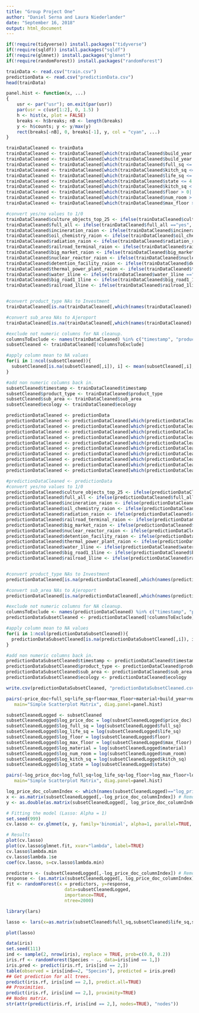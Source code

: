```yaml
---
title: "Group Project One"
author: "Daniel Serna and Laura Niederlander"
date: "September 16, 2018"
output: html_document
---
```


```r
if(!require(tidyverse)) install.packages("tidyverse")
if(!require(sqldf)) install.packages("sqldf")
if(!require(glmnet)) install.packages("glmnet")
if(!require(randomForest)) install.packages("randomForest")
```
```r
trainData <- read.csv("train.csv")
predictionData <- read.csv("predictionData.csv")
head(trainData)
```

```r
panel.hist <- function(x, ...)
{
    usr <- par("usr"); on.exit(par(usr))
    par(usr = c(usr[1:2], 0, 1.5) )
    h <- hist(x, plot = FALSE)
    breaks <- h$breaks; nB <- length(breaks)
    y <- h$counts; y <- y/max(y)
    rect(breaks[-nB], 0, breaks[-1], y, col = "cyan", ...)
}
```

```r
trainDataCleaned <- trainData
trainDataCleaned <- trainDataCleaned[which(trainDataCleaned$build_year >= 1691 | is.na(trainDataCleaned$build_year)),]
trainDataCleaned <- trainDataCleaned[which(trainDataCleaned$build_year <= 2018 | is.na(trainDataCleaned$build_year)),]
trainDataCleaned <- trainDataCleaned[which(trainDataCleaned$full_sq <= 5000)| is.na(trainDataCleaned$full_sq),]
trainDataCleaned <- trainDataCleaned[which(trainDataCleaned$kitch_sq <= 1500| is.na(trainDataCleaned$kitch_sq)),]
trainDataCleaned <- trainDataCleaned[which(trainDataCleaned$life_sq <= 1000| is.na(trainDataCleaned$life_sq)),]
trainDataCleaned <- trainDataCleaned[which(trainDataCleaned$state <= 4| is.na(trainDataCleaned$state)),]
trainDataCleaned <- trainDataCleaned[which(trainDataCleaned$kitch_sq < 600| is.na(trainDataCleaned$kitch_sq)),]
trainDataCleaned <- trainDataCleaned[which(trainDataCleaned$floor > 0| is.na(trainDataCleaned$floor)),]
trainDataCleaned <- trainDataCleaned[which(trainDataCleaned$num_room > 0 | is.na(trainDataCleaned$num_room)),]
trainDataCleaned <- trainDataCleaned[which(trainDataCleaned$max_floor > 0| is.na(trainDataCleaned$max_floor)),]
```

```r

#convert yes/no values to 1/0
trainDataCleaned$culture_objects_top_25 <- ifelse(trainDataCleaned$culture_objects_top_25 =="yes", 1, 0)
trainDataCleaned$full_all <- ifelse(trainDataCleaned$full_all =="yes", 1, 0)
trainDataCleaned$incineration_raion <- ifelse(trainDataCleaned$incineration_raion =="yes", 1, 0)
trainDataCleaned$oil_chemistry_raion <- ifelse(trainDataCleaned$oil_chemistry_raion =="yes", 1, 0)
trainDataCleaned$radiation_raion <- ifelse(trainDataCleaned$radiation_raion =="yes", 1, 0)
trainDataCleaned$railroad_terminal_raion <- ifelse(trainDataCleaned$railroad_terminal_raion =="yes", 1, 0)
trainDataCleaned$big_market_raion <- ifelse(trainDataCleaned$big_market_raion =="yes", 1, 0)
trainDataCleaned$nuclear_reactor_raion <- ifelse(trainDataCleaned$nuclear_reactor_raion =="yes", 1, 0)
trainDataCleaned$detention_facility_raion <- ifelse(trainDataCleaned$detention_facility_raion =="yes", 1, 0)
trainDataCleaned$thermal_power_plant_raion <- ifelse(trainDataCleaned$thermal_power_plant_raion =="yes", 1, 0)
trainDataCleaned$water_1line <- ifelse(trainDataCleaned$water_1line =="yes", 1, 0)
trainDataCleaned$big_road1_1line <- ifelse(trainDataCleaned$big_road1_1line =="yes", 1, 0)
trainDataCleaned$railroad_1line <- ifelse(trainDataCleaned$railroad_1line =="yes", 1, 0)


#convert product_type NAs to Investment
trainDataCleaned[is.na(trainDataCleaned[,which(names(trainDataCleaned) == "product_type")]), which(names(trainDataCleaned) == "product_type")] <- "Investment"

#convert sub_area NAs to Ajeroport
trainDataCleaned[is.na(trainDataCleaned[,which(names(trainDataCleaned) == "sub_area")]), which(names(trainDataCleaned) == "sub_area")] <- "Ajeroport"

#exclude not numeric columns for NA cleanup.
columnsToExclude <- names(trainDataCleaned) %in% c("timestamp", "product_type", "sub_area", "ecology") 
subsetCleaned <- trainDataCleaned[!columnsToExclude]

#apply column mean to NA values 
for(i in 1:ncol(subsetCleaned)){
  subsetCleaned[is.na(subsetCleaned[,i]), i] <- mean(subsetCleaned[,i], na.rm = TRUE)
}

#add non numeric columns back in.
subsetCleaned$timestamp <- trainDataCleaned$timestamp
subsetCleaned$product_type <- trainDataCleaned$product_type
subsetCleaned$sub_area <- trainDataCleaned$sub_area
subsetCleaned$ecology <- trainDataCleaned$ecology
```

```r
predictionDataCleaned <- predictionData
predictionDataCleaned <- predictionDataCleaned[which(predictionDataCleaned$build_year >= 1691 | is.na(predictionDataCleaned$build_year)),]
predictionDataCleaned <- predictionDataCleaned[which(predictionDataCleaned$build_year <= 2018 | is.na(predictionDataCleaned$build_year)),]
predictionDataCleaned <- predictionDataCleaned[which(predictionDataCleaned$full_sq <= 5000)| is.na(predictionDataCleaned$full_sq),]
predictionDataCleaned <- predictionDataCleaned[which(predictionDataCleaned$kitch_sq <= 1500| is.na(predictionDataCleaned$kitch_sq)),]
predictionDataCleaned <- predictionDataCleaned[which(predictionDataCleaned$life_sq <= 1000| is.na(predictionDataCleaned$life_sq)),]
predictionDataCleaned <- predictionDataCleaned[which(predictionDataCleaned$state <= 4| is.na(predictionDataCleaned$state)),]
predictionDataCleaned <- predictionDataCleaned[which(predictionDataCleaned$kitch_sq < 600| is.na(predictionDataCleaned$kitch_sq)),]
predictionDataCleaned <- predictionDataCleaned[which(predictionDataCleaned$floor > 0| is.na(predictionDataCleaned$floor)),]
predictionDataCleaned <- predictionDataCleaned[which(predictionDataCleaned$num_room > 0 | is.na(predictionDataCleaned$num_room)),]
predictionDataCleaned <- predictionDataCleaned[which(predictionDataCleaned$max_floor > 0| is.na(predictionDataCleaned$max_floor)),]
```

```r
#predictionDataCleaned <- predictionData
#convert yes/no values to 1/0
predictionDataCleaned$culture_objects_top_25 <- ifelse(predictionDataCleaned$culture_objects_top_25 =="yes", 1, 0)
predictionDataCleaned$full_all <- ifelse(predictionDataCleaned$full_all =="yes", 1, 0)
predictionDataCleaned$incineration_raion <- ifelse(predictionDataCleaned$incineration_raion =="yes", 1, 0)
predictionDataCleaned$oil_chemistry_raion <- ifelse(predictionDataCleaned$oil_chemistry_raion =="yes", 1, 0)
predictionDataCleaned$radiation_raion <- ifelse(predictionDataCleaned$radiation_raion =="yes", 1, 0)
predictionDataCleaned$railroad_terminal_raion <- ifelse(predictionDataCleaned$railroad_terminal_raion =="yes", 1, 0)
predictionDataCleaned$big_market_raion <- ifelse(predictionDataCleaned$big_market_raion =="yes", 1, 0)
predictionDataCleaned$nuclear_reactor_raion <- ifelse(predictionDataCleaned$nuclear_reactor_raion =="yes", 1, 0)
predictionDataCleaned$detention_facility_raion <- ifelse(predictionDataCleaned$detention_facility_raion =="yes", 1, 0)
predictionDataCleaned$thermal_power_plant_raion <- ifelse(predictionDataCleaned$thermal_power_plant_raion =="yes", 1, 0)
predictionDataCleaned$water_1line <- ifelse(predictionDataCleaned$water_1line =="yes", 1, 0)
predictionDataCleaned$big_road1_1line <- ifelse(predictionDataCleaned$big_road1_1line =="yes", 1, 0)
predictionDataCleaned$railroad_1line <- ifelse(predictionDataCleaned$railroad_1line =="yes", 1, 0)


#convert product_type NAs to Investment
predictionDataCleaned[is.na(predictionDataCleaned[,which(names(predictionDataCleaned) == "product_type")]), which(names(predictionDataCleaned) == "product_type")] <- "Investment"

#convert sub_area NAs to Ajeroport
predictionDataCleaned[is.na(predictionDataCleaned[,which(names(predictionDataCleaned) == "sub_area")]), which(names(predictionDataCleaned) == "sub_area")] <- "Ajeroport"

#exclude not numeric columns for NA cleanup.
columnsToExclude <- names(predictionDataCleaned) %in% c("timestamp", "product_type", "sub_area", "ecology") 
predictionDataSubsetCleaned <- predictionDataCleaned[!columnsToExclude]

#apply column mean to NA values 
for(i in 1:ncol(predictionDataSubsetCleaned)){
  predictionDataSubsetCleaned[is.na(predictionDataSubsetCleaned[,i]), i] <- mean(predictionDataSubsetCleaned[,i], na.rm = TRUE)
}

#add non numeric columns back in.
predictionDataSubsetCleaned$timestamp <- predictionDataCleaned$timestamp
predictionDataSubsetCleaned$product_type <- predictionDataCleaned$product_type
predictionDataSubsetCleaned$sub_area <- predictionDataCleaned$sub_area
predictionDataSubsetCleaned$ecology <- predictionDataCleaned$ecology

write.csv(predictionDataSubsetCleaned, "predictionDataSubsetCleaned.csv", row.names = FALSE)

```

```r
pairs(~price_doc+full_sq+life_sq+floor+max_floor+material+build_year+num_room+kitch_sq+state,data=subsetCleaned, 
   main="Simple Scatterplot Matrix", diag.panel=panel.hist)
```

```r
subsetCleanedLogged <- subsetCleaned
subsetCleanedLogged$log_price_doc = log(subsetCleanedLogged$price_doc) 
subsetCleanedLogged$log_full_sq = log(subsetCleanedLogged$full_sq)
subsetCleanedLogged$log_life_sq = log(subsetCleanedLogged$life_sq)
subsetCleanedLogged$log_floor = log(subsetCleanedLogged$floor)
subsetCleanedLogged$log_max_floor = log(subsetCleanedLogged$max_floor)
subsetCleanedLogged$log_material = log(subsetCleanedLogged$material)
subsetCleanedLogged$log_num_room = log(subsetCleanedLogged$num_room)
subsetCleanedLogged$log_kitch_sq = log(subsetCleanedLogged$kitch_sq)
subsetCleanedLogged$log_state = log(subsetCleanedLogged$state)
```



```r
pairs(~log_price_doc+log_full_sq+log_life_sq+log_floor+log_max_floor+log_material+log_num_room+log_kitch_sq+log_state,data=subsetCleanedLogged, 
   main="Simple Scatterplot Matrix", diag.panel=panel.hist)
```

```r
log_price_doc_columnIndex <- which(names(subsetCleanedLogged)=="log_price_doc")
x <- as.matrix(subsetCleanedLogged[,-log_price_doc_columnIndex]) # Removes class
y <- as.double(as.matrix(subsetCleanedLogged[, log_price_doc_columnIndex])) # Only class

# Fitting the model (Lasso: Alpha = 1)
set.seed(999)
cv.lasso <- cv.glmnet(x, y, family='binomial', alpha=1, parallel=TRUE, standardize=TRUE, type.measure='auc')

# Results
plot(cv.lasso)
plot(cv.lasso$glmnet.fit, xvar="lambda", label=TRUE)
cv.lasso$lambda.min
cv.lasso$lambda.1se
coef(cv.lasso, s=cv.lasso$lambda.min)
```

```r
predictors <- (subsetCleanedLogged[,-log_price_doc_columnIndex]) # Removes class
response <- (as.matrix(subsetCleanedLogged[, log_price_doc_columnIndex])) # Only class
fit <- randomForest(x = predictors, y=response,
                      data=subsetCleanedLogged, 
                      importance=TRUE, 
                      ntree=2000)
```

```r

library(lars)

lasso <- lars(x=as.matrix(subsetCleaned$full_sq,subsetCleaned$life_sq,subsetCleaned$floor,subsetCleaned$max_floor,subsetCleaned$material,subsetCleaned$build_year,subsetCleaned$num_room,subsetCleaned$kitch_sq,subsetCleaned$state,subsetCleaned$product_type,subsetCleaned$sub_area,subsetCleaned$area_m,subsetCleaned$raion_popul,subsetCleaned$green_zone_part,subsetCleaned$indust_part,subsetCleaned$children_preschool), y=subsetCleanedLogged$log_price_doc, type = "lar",  trace = FALSE, normalize = TRUE)

plot(lasso)


```




```r


data(iris)
set.seed(111)
ind <- sample(2, nrow(iris), replace = TRUE, prob=c(0.8, 0.2))
iris.rf <- randomForest(Species ~ ., data=iris[ind == 1,])
iris.pred <- predict(iris.rf, iris[ind == 2,])
table(observed = iris[ind==2, "Species"], predicted = iris.pred)
## Get prediction for all trees.
predict(iris.rf, iris[ind == 2,], predict.all=TRUE)
## Proximities.
predict(iris.rf, iris[ind == 2,], proximity=TRUE)
## Nodes matrix.
str(attr(predict(iris.rf, iris[ind == 2,], nodes=TRUE), "nodes"))

```



